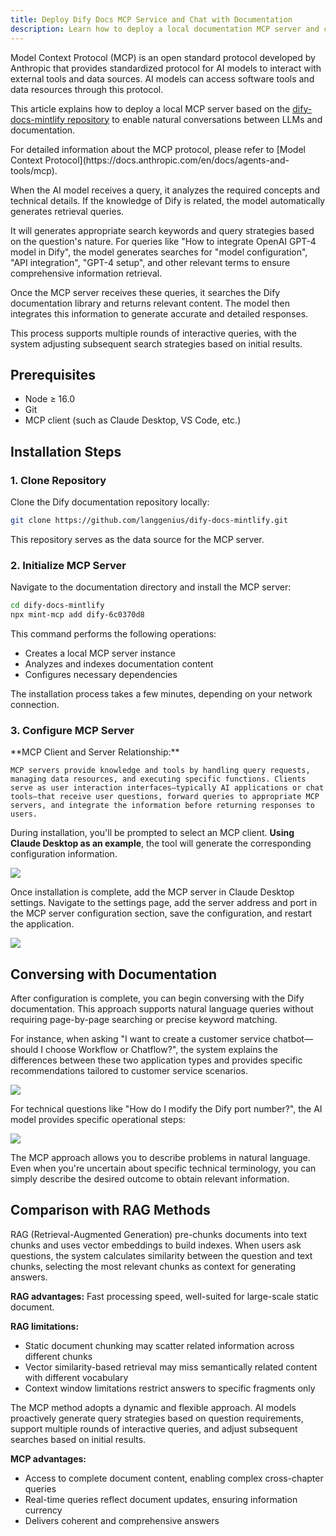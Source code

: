 ```yaml
---
title: Deploy Dify Docs MCP Service and Chat with Documentation
description: Learn how to deploy a local documentation MCP server and chat with documentation using AI.
---
```


Model Context Protocol (MCP) is an open standard protocol developed by Anthropic that provides standardized protocol for AI models to interact with external tools and data sources. AI models can access software tools and data resources through this protocol.

This article explains how to deploy a local MCP server based on the [dify-docs-mintlify repository](https://github.com/langgenius/dify-docs-mintlify) to enable natural conversations between LLMs and documentation.

<Info>
    For detailed information about the MCP protocol, please refer to [Model Context Protocol](https://docs.anthropic.com/en/docs/agents-and-tools/mcp).
</Info>

<Accordion title="How It Works">

When the AI model receives a query, it analyzes the required concepts and technical details. If the knowledge of Dify is related, the model automatically generates retrieval queries.

It will generates appropriate search keywords and query strategies based on the question's nature. For queries like "How to integrate OpenAI GPT-4 model in Dify", the model generates searches for "model configuration", "API integration", "GPT-4 setup", and other relevant terms to ensure comprehensive information retrieval.

Once the MCP server receives these queries, it searches the Dify documentation library and returns relevant content. The model then integrates this information to generate accurate and detailed responses.

This process supports multiple rounds of interactive queries, with the system adjusting subsequent search strategies based on initial results.

</Accordion>

## Prerequisites

- Node ≥ 16.0
- Git
- MCP client (such as Claude Desktop, VS Code, etc.)

## Installation Steps

### 1. Clone Repository

Clone the Dify documentation repository locally:

```bash
git clone https://github.com/langgenius/dify-docs-mintlify.git
```

This repository serves as the data source for the MCP server.

### 2. Initialize MCP Server

Navigate to the documentation directory and install the MCP server:

```bash
cd dify-docs-mintlify
npx mint-mcp add dify-6c0370d8
```

This command performs the following operations:
- Creates a local MCP server instance
- Analyzes and indexes documentation content
- Configures necessary dependencies

The installation process takes a few minutes, depending on your network connection.

### 3. Configure MCP Server

<Info>
    **MCP Client and Server Relationship:**
    
    MCP servers provide knowledge and tools by handling query requests, managing data resources, and executing specific functions. Clients serve as user interaction interfaces—typically AI applications or chat tools—that receive user questions, forward queries to appropriate MCP servers, and integrate the information before returning responses to users.
</Info>

During installation, you'll be prompted to select an MCP client. **Using Claude Desktop as an example**, the tool will generate the corresponding configuration information.

![](https://assets-docs.dify.ai/2025/05/722c689b1c27d86c183c09dfda7a6a39.png)

Once installation is complete, add the MCP server in Claude Desktop settings. Navigate to the settings page, add the server address and port in the MCP server configuration section, save the configuration, and restart the application.

![](https://assets-docs.dify.ai/2025/05/a332247103fb9a7dcf5b1a891979ce86.png)

## Conversing with Documentation

After configuration is complete, you can begin conversing with the Dify documentation. This approach supports natural language queries without requiring page-by-page searching or precise keyword matching.

For instance, when asking "I want to create a customer service chatbot—should I choose Workflow or Chatflow?", the system explains the differences between these two application types and provides specific recommendations tailored to customer service scenarios.

![](https://assets-docs.dify.ai/2025/05/10d6a23693e894b2cbac85946eb22da5.png)

For technical questions like "How do I modify the Dify port number?", the AI model provides specific operational steps:

![](https://assets-docs.dify.ai/2025/05/e83881dbe69ea135760c4e04f6a7ce98.png)

The MCP approach allows you to describe problems in natural language. Even when you're uncertain about specific technical terminology, you can simply describe the desired outcome to obtain relevant information.

## Comparison with RAG Methods

RAG (Retrieval-Augmented Generation) pre-chunks documents into text chunks and uses vector embeddings to build indexes. When users ask questions, the system calculates similarity between the question and text chunks, selecting the most relevant chunks as context for generating answers.

**RAG advantages:** Fast processing speed, well-suited for large-scale static document.

**RAG limitations:**

- Static document chunking may scatter related information across different chunks
- Vector similarity-based retrieval may miss semantically related content with different vocabulary
- Context window limitations restrict answers to specific fragments only

The MCP method adopts a dynamic and flexible approach. AI models proactively generate query strategies based on question requirements, support multiple rounds of interactive queries, and adjust subsequent searches based on initial results.

**MCP advantages:**
- Access to complete document content, enabling complex cross-chapter queries
- Real-time queries reflect document updates, ensuring information currency
- Delivers coherent and comprehensive answers
